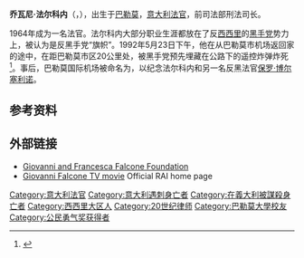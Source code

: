{{Infobox person
| name = 喬瓦尼·法爾科內<br/>Giovanni Falcone
| image = Giovanni Falcone 2.jpg
| birth_date = {{birth date|1939|05|18|df=y}}
| birth_place = [[意大利王國_(1861年－1946年)|意大利王國]][[帕勒莫|帕勒莫]]
| death_date = {{death date and age|1992|05|23|1939|05|18|df=y}}
| death_place = [[意大利|意大利]][[卡帕奇|卡帕奇]]
| death_cause = 被[[西西里島黑手黨|西西里島黑手黨]]謀殺
| nationality = [[意大利人|意大利]]
| other_names = 
| alma_mater = [[巴勒莫大學|巴勒莫大學]]
| occupation = 裁判官
| known_for = {{nowrap|調查黑手黨}}
| spouse = {{marriage|{{link-en|法蘭西絲卡·莫維洛|Francesca Morvillo}}|1986}}
| signature = Giovanni Falcone signature.svg
}}
'''乔瓦尼·法尔科内'''（{{lang-it|'''Giovanni Falcone'''}}，{{bd|1939年|5月18日|1992年|5月23日|catIdx=Falcone, Giovanni}}），出生于[[巴勒莫|巴勒莫]]，[[意大利|意大利]][[法官|法官]]，前司法部刑法司长。

1964年成为一名法官。法尔科内大部分职业生涯都放在了反[[西西里|西西里]]的[[黑手党|黑手党]]势力上，被认为是反黑手党“旗帜”。1992年5月23日下午，他在从巴勒莫市机场返回家的途中，在距巴勒莫市区20公里处，被黑手党预先埋藏在公路下的遥控炸弹炸死<ref>{{cite web | language = zh-cn | publisher = 网易 | title = 1992年5月23日 意大利法官法尔科内遭黑手党暗害 | url = http://news.163.com/06/0517/10/2HAOC3FN00011EBF.html | date = 2006-05-23 | accessdate = 2011-05-26 | archive-url = https://web.archive.org/web/20141119204932/http://news.163.com/06/0517/10/2HAOC3FN00011EBF.html | archive-date = 2014-11-19 | dead-url = yes }}</ref>。事后，巴勒莫国际机场被命名为{{link-en|法尔科内-博尔塞利诺机场|Falcone–Borsellino Airport}}，以纪念法尔科内和另一名反黑法官[[保罗·博尔塞利诺|保罗·博尔塞利诺]]。

==参考资料==
{{reflist}}

== 外部链接 ==
* [https://web.archive.org/web/20110722033332/http://www.fondazionefalcone.it/index2.htm Giovanni and Francesca Falcone Foundation]
* [http://www.raifiction.rai.it/raifiction2006fiction/0,,1564,00.html Giovanni Falcone TV movie]{{Wayback|url=http://www.raifiction.rai.it/raifiction2006fiction/0,,1564,00.html |date=20110717015834 }} Official RAI home page

{{Europe-poli-bio-stub}}
{{公民勇气奖获得者}}

{{Authority control}}
{{DEFAULTSORT:Falcone, Giovanni}}
[[Category:意大利法官|Category:意大利法官]]
[[Category:意大利遇刺身亡者|Category:意大利遇刺身亡者]]
[[Category:在義大利被謀殺身亡者|Category:在義大利被謀殺身亡者]]
[[Category:西西里大区人|Category:西西里大区人]]
[[Category:20世纪律师|Category:20世纪律师]]
[[Category:巴勒莫大學校友|Category:巴勒莫大學校友]]
[[Category:公民勇气奖获得者|Category:公民勇气奖获得者]]